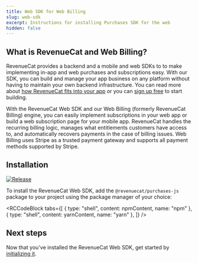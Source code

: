 ```yaml
---
title: Web SDK for Web Billing
slug: web-sdk
excerpt: Instructions for installing Purchases SDK for the web
hidden: false
---
```


## What is RevenueCat and Web Billing?

RevenueCat provides a backend and a mobile and web SDKs to to make implementing in-app and web purchases and subscriptions easy. With our SDK, you can build and manage your app business on any platform without having to maintain your own backend infrastructure. You can read more about [how RevenueCat fits into your app](https://www.revenuecat.com/blog/growth/where-does-revenuecat-fit-in-your-app/) or you can [sign up free](https://app.revenuecat.com/signup) to start building.

With the RevenueCat Web SDK and our Web Billing (formerly RevenueCat Billing) engine, you can easily implement subscriptions in your web app or build a web subscription page for your mobile app. RevenueCat handles the recurring billing logic, manages what entitlements customers have access to, and automatically recovers payments in the case of billing issues. Web Billing uses Stripe as a trusted payment gateway and supports all payment methods supported by Stripe.

## Installation

[![Release](https://img.shields.io/github/release/RevenueCat/purchases-js.svg?style=flat)](https://github.com/RevenueCat/purchases-js/releases)

To install the RevenueCat Web SDK, add the `@revenuecat/purchases-js` package to your project using the package manager of your choice:


<RCCodeBlock
  tabs={[
    { type: "shell", content: npmContent, name: "npm" },
    { type: "shell", content: yarnContent, name: "yarn" },
  ]}
/>

## Next steps

Now that you've installed the RevenueCat Web SDK, get started by [initializing it](/getting-started/configuring-sdk).
